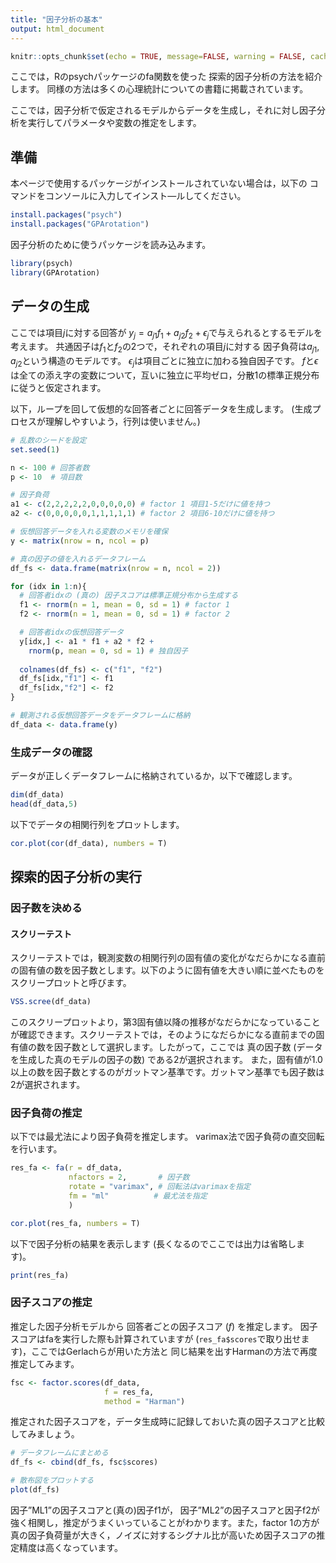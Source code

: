 ```yaml
---
title: "因子分析の基本"
output: html_document
---
```


```r
knitr::opts_chunk$set(echo = TRUE, message=FALSE, warning = FALSE, cache = TRUE)
```

ここでは，Rのpsychパッケージのfa関数を使った
探索的因子分析の方法を紹介します。
同様の方法は多くの心理統計についての書籍に掲載されています。

ここでは，因子分析で仮定されるモデルからデータを生成し，それに対し因子分析を実行してパラメータや変数の推定をします。

## 準備

本ページで使用するパッケージがインストールされていない場合は，以下の
コマンドをコンソールに入力してインスト―ルしてください。
```r
install.packages("psych")
install.packages("GPArotation")
```

因子分析のために使うパッケージを読み込みます。

```r
library(psych)
library(GPArotation)
```

## データの生成 

ここでは項目$j$に対する回答が
$y_{j} = a_{j1} f_{1} + a_{j2} f_{2} + \epsilon_{j}$で与えられるとするモデルを考えます。
共通因子は$f_{1}$と$f_{2}$の2つで，それぞれの項目$j$に対する
因子負荷は$a_{j1}$, $a_{j2}$という構造のモデルです。
$\epsilon_{j}$は項目ごとに独立に加わる独自因子です。
$f$と$\epsilon$は全ての添え字の変数について，互いに独立に平均ゼロ，分散1の標準正規分布に従うと仮定されます。

以下，ループを回して仮想的な回答者ごとに回答データを生成します。
(生成プロセスが理解しやすいよう，行列は使いません。)

```r
# 乱数のシードを設定
set.seed(1)

n <- 100 # 回答者数
p <- 10  # 項目数

# 因子負荷
a1 <- c(2,2,2,2,2,0,0,0,0,0) # factor 1 項目1-5だけに値を持つ
a2 <- c(0,0,0,0,0,1,1,1,1,1) # factor 2 項目6-10だけに値を持つ

# 仮想回答データを入れる変数のメモリを確保
y <- matrix(nrow = n, ncol = p)

# 真の因子の値を入れるデータフレーム
df_fs <- data.frame(matrix(nrow = n, ncol = 2))

for (idx in 1:n){
  # 回答者idxの (真の) 因子スコアは標準正規分布から生成する
  f1 <- rnorm(n = 1, mean = 0, sd = 1) # factor 1
  f2 <- rnorm(n = 1, mean = 0, sd = 1) # factor 2

  # 回答者idxの仮想回答データ
  y[idx,] <- a1 * f1 + a2 * f2 + 
    rnorm(p, mean = 0, sd = 1) # 独自因子
  
  colnames(df_fs) <- c("f1", "f2")
  df_fs[idx,"f1"] <- f1
  df_fs[idx,"f2"] <- f2
}

# 観測される仮想回答データをデータフレームに格納
df_data <- data.frame(y)

```

### 生成データの確認
データが正しくデータフレームに格納されているか，以下で確認します。
```r
dim(df_data)
head(df_data,5)
```

以下でデータの相関行列をプロットします。
```r
cor.plot(cor(df_data), numbers = T)
```

## 探索的因子分析の実行

### 因子数を決める


#### スクリーテスト

スクリーテストでは，観測変数の相関行列の固有値の変化がなだらかになる直前の固有値の数を因子数とします。以下のように固有値を大きい順に並べたものをスクリープロットと呼びます。
```r
VSS.scree(df_data)
```

このスクリープロットより，第3固有値以降の推移がなだらかになっていることが確認できます。スクリーテストでは，そのようになだらかになる直前までの固有値の数を因子数として選択します。したがって，ここでは
真の因子数 (データを生成した真のモデルの因子の数) である2が選択されます。
また，固有値が1.0以上の数を因子数とするのがガットマン基準です。ガットマン基準でも因子数は2が選択されます。

<!--
#### 平行分析

```r
result.fa <- fa.parallel(df_data)
print(result.fa, sort = TRUE)
```
-->

### 因子負荷の推定

以下では最尤法により因子負荷を推定します。
varimax法で因子負荷の直交回転を行います。
```r
res_fa <- fa(r = df_data, 
             nfactors = 2,       # 因子数
             rotate = "varimax", # 回転法はvarimaxを指定
             fm = "ml"          # 最尤法を指定
             )

cor.plot(res_fa, numbers = T)
```

以下で因子分析の結果を表示します (長くなるのでここでは出力は省略します)。
```r
print(res_fa)
```

### 因子スコアの推定
推定した因子分析モデルから
回答者ごとの因子スコア ($f$) を推定します。
因子スコアはfaを実行した際も計算されていますが
(`res_fa$scores`で取り出せます)，ここではGerlachらが用いた方法と
同じ結果を出すHarmanの方法で再度推定してみます。

```r
fsc <- factor.scores(df_data, 
                     f = res_fa, 
                     method = "Harman")
```

推定された因子スコアを，データ生成時に記録しておいた真の因子スコアと比較してみましょう。

```r
# データフレームにまとめる
df_fs <- cbind(df_fs, fsc$scores)

# 散布図をプロットする
plot(df_fs)
```

因子"ML1"の因子スコアと(真の)因子f1が，
因子"ML2"の因子スコアと因子f2が強く相関し，推定がうまくいっていることがわかります。また，factor 1の方が真の因子負荷量が大きく，ノイズに対するシグナル比が高いため因子スコアの推定精度は高くなっています。

